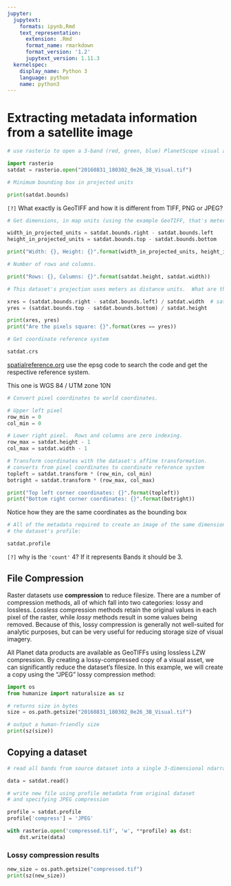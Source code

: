 ```yaml
---
jupyter:
  jupytext:
    formats: ipynb,Rmd
    text_representation:
      extension: .Rmd
      format_name: rmarkdown
      format_version: '1.2'
      jupytext_version: 1.11.3
  kernelspec:
    display_name: Python 3
    language: python
    name: python3
---
```


# Extracting metadata information from a satellite image



```python
# use rasterio to open a 3-band (red, green, blue) PlanetScope visual asset

import rasterio
satdat = rasterio.open("20160831_180302_0e26_3B_Visual.tif")
```

```python
# Minimum bounding box in projected units

print(satdat.bounds)
```

`[?]` What exactly is GeoTIFF and how it is different from TIFF, PNG or JPEG?

```python
# Get dimensions, in map units (using the example GeoTIFF, that's meters)

width_in_projected_units = satdat.bounds.right - satdat.bounds.left
height_in_projected_units = satdat.bounds.top - satdat.bounds.bottom

print("Width: {}, Height: {}".format(width_in_projected_units, height_in_projected_units))
```

```python
# Number of rows and columns.

print("Rows: {}, Columns: {}".format(satdat.height, satdat.width))
```

```python
# This dataset's projection uses meters as distance units.  What are the dimensions of a single pixel in meters?

xres = (satdat.bounds.right - satdat.bounds.left) / satdat.width  # satdat.width in Pixels
yres = (satdat.bounds.top - satdat.bounds.bottom) / satdat.height

print(xres, yres)
print("Are the pixels square: {}".format(xres == yres))
```

```python
# Get coordinate reference system

satdat.crs
```

[spatialreference.org](http://spatialreference.org) use the epsg code to search the code and get the respective reference system.

This one is WGS 84 / UTM zone 10N

```python
# Convert pixel coordinates to world coordinates.

# Upper left pixel
row_min = 0
col_min = 0

# Lower right pixel.  Rows and columns are zero indexing.
row_max = satdat.height - 1
col_max = satdat.width - 1

# Transform coordinates with the dataset's affine transformation.
# converts from pixel coordinates to coordinate reference system 
topleft = satdat.transform * (row_min, col_min)
botright = satdat.transform * (row_max, col_max)

print("Top left corner coordinates: {}".format(topleft))
print("Bottom right corner coordinates: {}".format(botright))
```

Notice how they are the same coordinates as the bounding box

```python
# All of the metadata required to create an image of the same dimensions, datatype, format, etc. is stored in
# the dataset's profile:

satdat.profile
```

`[?]` why is the `'count'` 4? If it represents Bands it should be 3.


## File Compression

Raster datasets use **compression** to reduce filesize. There are a number of compression methods, all of which fall into two categories: lossy and lossless. _Lossless_ compression methods retain the original values in each pixel of the raster, while _lossy_ methods result in some values being removed. Because of this, lossy compression is generally not well-suited for analytic purposes, but can be very useful for reducing storage size of visual imagery.

All Planet data products are available as GeoTIFFs using lossless LZW compression. By creating a lossy-compressed copy of a visual asset, we can significantly reduce the dataset's filesize. In this example, we will create a copy using the "JPEG" lossy compression method:

```python
import os
from humanize import naturalsize as sz

# returns size in bytes
size = os.path.getsize("20160831_180302_0e26_3B_Visual.tif")

# output a human-friendly size
print(sz(size))
```

## Copying a dataset 

```python
# read all bands from source dataset into a single 3-dimensional ndarray

data = satdat.read()
```

```python
# write new file using profile metadata from original dataset
# and specifying JPEG compression

profile = satdat.profile
profile['compress'] = 'JPEG'

with rasterio.open('compressed.tif', 'w', **profile) as dst:
    dst.write(data)
```

### Lossy compression results

```python
new_size = os.path.getsize("compressed.tif")
print(sz(new_size))
```
